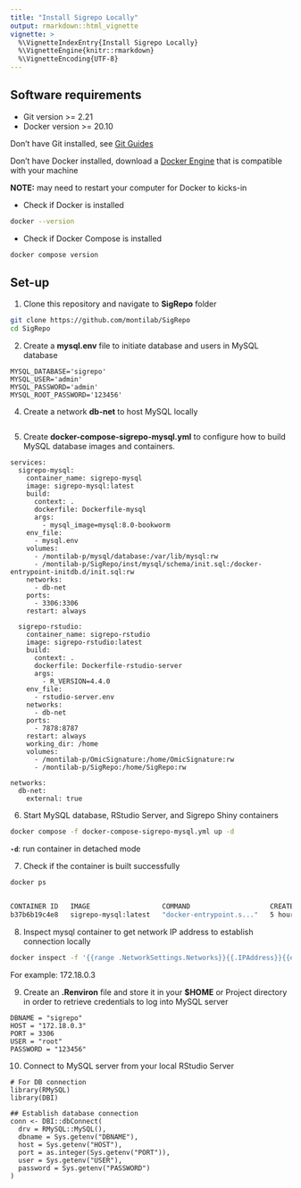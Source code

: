 ```yaml
---
title: "Install Sigrepo Locally"
output: rmarkdown::html_vignette
vignette: >
  %\VignetteIndexEntry{Install Sigrepo Locally}
  %\VignetteEngine{knitr::rmarkdown}
  %\VignetteEncoding{UTF-8}
---
```


## Software requirements

- Git version >= 2.21
- Docker version >= 20.10

Don't have Git installed, see [Git Guides](https://github.com/git-guides/install-git)

Don't have Docker installed, download a [Docker Engine](https://docs.docker.com/engine/install/) that is compatible with your machine

**NOTE:** may need to restart your computer for Docker to kicks-in

- Check if Docker is installed 

```bash
docker --version
```

- Check if Docker Compose is installed

```bash
docker compose version
```

## Set-up

1. Clone this repository and navigate to **SigRepo** folder

```bash
git clone https://github.com/montilab/SigRepo
cd SigRepo
```

2. Create a **mysql.env** file to initiate database and users in MySQL database

```text
MYSQL_DATABASE='sigrepo'
MYSQL_USER='admin'
MYSQL_PASSWORD='admin'
MYSQL_ROOT_PASSWORD='123456'
```

4. Create a network **db-net** to host MySQL locally

```bash


```

5. Create **docker-compose-sigrepo-mysql.yml** to configure how to build MySQL database images and containers.

```text
services:
  sigrepo-mysql:
    container_name: sigrepo-mysql
    image: sigrepo-mysql:latest
    build:
      context: .
      dockerfile: Dockerfile-mysql
      args:
        - mysql_image=mysql:8.0-bookworm
    env_file:
      - mysql.env
    volumes:
      - /montilab-p/mysql/database:/var/lib/mysql:rw
      - /montilab-p/SigRepo/inst/mysql/schema/init.sql:/docker-entrypoint-initdb.d/init.sql:rw
    networks:
      - db-net
    ports:
      - 3306:3306
    restart: always
    
  sigrepo-rstudio:
    container_name: sigrepo-rstudio
    image: sigrepo-rstudio:latest
    build:
      context: .
      dockerfile: Dockerfile-rstudio-server
      args:
        - R_VERSION=4.4.0
    env_file:
      - rstudio-server.env 
    networks:
      - db-net
    ports:
      - 7878:8787
    restart: always
    working_dir: /home
    volumes:
      - /montilab-p/OmicSignature:/home/OmicSignature:rw
      - /montilab-p/SigRepo:/home/SigRepo:rw
      
networks:
  db-net:
    external: true
```

6. Start MySQL database, RStudio Server, and Sigrepo Shiny containers

```bash
docker compose -f docker-compose-sigrepo-mysql.yml up -d
```

**`-d`**: run container in detached mode <br>

7. Check if the container is built successfully

```bash
docker ps


CONTAINER ID   IMAGE                  COMMAND                    CREATED        STATUS        PORTS                    NAMES
b37b6b19c4e8   sigrepo-mysql:latest   "docker-entrypoint.s..."   5 hours ago    Up 5 hours    0.0.0.0:8050->3838/tcp   sigrepo-mysql
```

8. Inspect mysql container to get network IP address to establish connection locally

```bash
docker inspect -f '{{range .NetworkSettings.Networks}}{{.IPAddress}}{{end}}' sigrepo-mysql
```

For example: 172.18.0.3

9. Create an **.Renviron** file and store it in your **$HOME** or Project directory in order to retrieve credentials to log into MySQL server

```text
DBNAME = "sigrepo"
HOST = "172.18.0.3"
PORT = 3306
USER = "root"
PASSWORD = "123456"
```

10. Connect to MySQL server from your local RStudio Server

```
# For DB connection
library(RMySQL)
library(DBI)

## Establish database connection
conn <- DBI::dbConnect(
  drv = RMySQL::MySQL(),
  dbname = Sys.getenv("DBNAME"), 
  host = Sys.getenv("HOST"), 
  port = as.integer(Sys.getenv("PORT")), 
  user = Sys.getenv("USER"), 
  password = Sys.getenv("PASSWORD")
)
```
